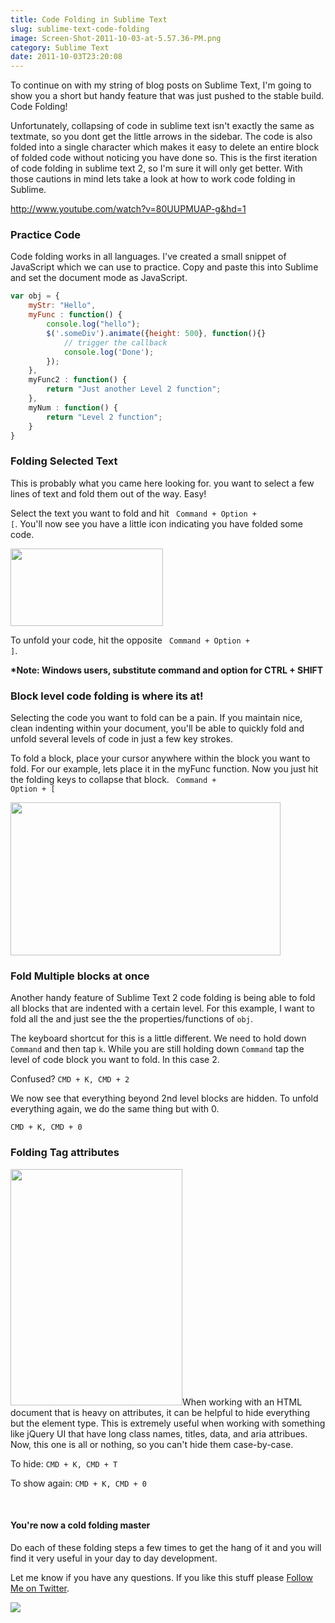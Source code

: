 ```yaml
---
title: Code Folding in Sublime Text
slug: sublime-text-code-folding
image: Screen-Shot-2011-10-03-at-5.57.36-PM.png
category: Sublime Text
date: 2011-10-03T23:20:08
---
```


To continue on with my string of blog posts on Sublime Text, I'm going to show you a short but handy feature that was just pushed to the stable build. Code Folding!

Unfortunately, collapsing of code in sublime text isn't exactly the same as textmate, so you dont get the little arrows in the sidebar. The code is also folded into a single character which makes it easy to delete an entire block of folded code without noticing you have done so. This is the first iteration of code folding in sublime text 2, so I'm sure it will only get better. With those cautions in mind lets take a look at how to work code folding in Sublime.
<!--more-->

http://www.youtube.com/watch?v=80UUPMUAP-g&hd=1

<h3>Practice Code</h3>

Code folding works in all languages. I've created a small snippet of JavaScript which we can use to practice. Copy and paste this into Sublime and set the document mode as JavaScript.


```js
var obj = {
    myStr: "Hello",
    myFunc : function() {
        console.log("hello");
        $('.someDiv').animate({height: 500}, function(){}
            // trigger the callback
            console.log('Done');
        });
    },
    myFunc2 : function() {
        return "Just another Level 2 function";
    },
    myNum : function() {
        return "Level 2 function";
    }
}
```

<h3>Folding Selected Text</h3>

This is probably what you came here looking for. you want to select a few lines of text and fold them out of the way. Easy!

Select the text you want to fold and hit <code> Command + Option + [</code>. You'll now see you have a little icon indicating you have folded some code.

<img class="alignleft size-full wp-image-423" title="Screen Shot 2011-10-03 at 5.32.13 PM" src="Screen-Shot-2011-10-03-at-5.32.13-PM.png" alt="" width="244" height="124" />

To unfold your code, hit the opposite <code> Command + Option + ]</code>.

<strong>*Note:  Windows users, substitute command and option for CTRL + SHIFT</strong>

<h3>Block level code folding is where its at!</h3>

Selecting the code you want to fold can be a pain. If you maintain nice, clean indenting within your document, you'll be able to quickly fold and unfold several levels of code in just a few key strokes.

To fold a block, place your cursor anywhere within the block you want to fold. For our example, lets place it in the myFunc function. Now you just hit the folding keys to collapse that block.
<code> Command + Option + [</code>

<img class="aligncenter size-full wp-image-424" title="Sublime Text Block Code Folding" src="Screen-Shot-2011-10-03-at-5.37.27-PM.png" alt="" width="432" height="245" />

<h3>Fold Multiple blocks at once</h3>

Another handy feature of Sublime Text 2 code folding is being able to fold all blocks that are indented with a certain level. For this example, I want to fold all the and just see the the properties/functions of <code>obj</code>.

The keyboard shortcut for this is a little different. We need to hold down <code>Command</code> and then tap <code>k</code>.
While you are still holding down <code>Command</code> tap the level of code block you want to fold. In this case 2.

Confused? <code>CMD + K, CMD + 2</code>

We now see that everything beyond 2nd level blocks are hidden. To unfold everything again, we do the same thing but with 0.

<code>CMD + K, CMD + 0</code>

<h3>Folding Tag attributes</h3>

<img class="alignright size-full wp-image-427" title="Sublime Text Attribute Folding" src="Screen-Shot-2011-10-03-at-5.50.54-PM.png" alt="" width="275" height="378" />When working with an HTML document that is heavy on attributes, it can be helpful to hide everything but the element type. This is extremely useful when working with something like jQuery UI that have long class names, titles, data, and aria attribues. Now, this one is all or nothing, so you can't hide them case-by-case.

To hide:
<code>CMD + K, CMD + T</code>

To show again:
<code>CMD + K, CMD + 0</code>

<br/>

<h4>You're now a cold folding master</h4>

Do each of these folding steps a few times to get the hang of it and you will find it very useful in your day to day development.

Let me know if you have any questions. If you like this stuff please <a href="http://twitter.com/wesbos">Follow Me on Twitter</a>.

<a href="https://sublimetextbook.com/?utm_source=codefolding&utm_medium=banner&utm_campaign=product"><img src="facebook-share2.png"></a>